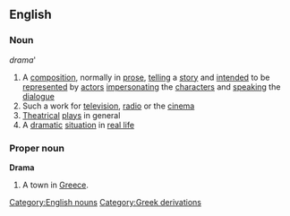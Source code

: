 ==English==
===Noun===
{{wikipedia}}
''drama'''
#A [[composition]], normally in [[prose]], [[telling]] a [[story]] and [[intended]] to be [[represented]] by [[actor]]s [[impersonating]] the [[character]]s and [[speaking]] the [[dialogue]]
#Such a work for [[television]], [[radio]] or the [[cinema]]
#[[Theatrical]] [[play]]s in general
#A [[dramatic]] [[situation]] in [[real life]]
===Proper noun===
'''Drama'''
#A town in [[Greece]].
[[Category:English nouns]]
[[Category:Greek derivations]]